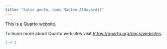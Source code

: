 ```yaml
---
title: "Salve gente, sono Matteo Aldovardi!"
---
```


This is a Quarto website.

To learn more about Quarto websites visit <https://quarto.org/docs/websites>.

```r
1 + 1
```
```r

```
